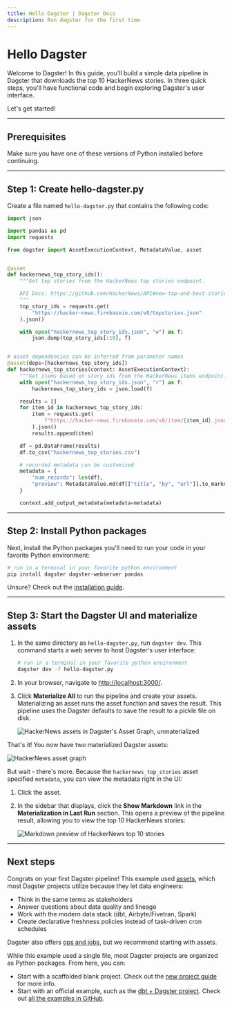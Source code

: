 ```yaml
---
title: Hello Dagster | Dagster Docs
description: Run dagster for the first time
---
```


# Hello Dagster

Welcome to Dagster! In this guide, you'll build a simple data pipeline in Dagster that downloads the top 10 HackerNews stories. In three quick steps, you'll have functional code and begin exploring Dagster's user interface.

Let's get started!

---

## Prerequisites

<DagsterVersion />

Make sure you have one of these versions of Python installed before continuing.

---

## Step 1: Create hello-dagster.py

Create a file named `hello-dagster.py` that contains the following code:

```python file=/getting-started/hello-dagster/hello-dagster.py
import json

import pandas as pd
import requests

from dagster import AssetExecutionContext, MetadataValue, asset


@asset
def hackernews_top_story_ids():
    """Get top stories from the HackerNews top stories endpoint.

    API Docs: https://github.com/HackerNews/API#new-top-and-best-stories.
    """
    top_story_ids = requests.get(
        "https://hacker-news.firebaseio.com/v0/topstories.json"
    ).json()

    with open("hackernews_top_story_ids.json", "w") as f:
        json.dump(top_story_ids[:10], f)


# asset dependencies can be inferred from parameter names
@asset(deps=[hackernews_top_story_ids])
def hackernews_top_stories(context: AssetExecutionContext):
    """Get items based on story ids from the HackerNews items endpoint."""
    with open("hackernews_top_story_ids.json", "r") as f:
        hackernews_top_story_ids = json.load(f)

    results = []
    for item_id in hackernews_top_story_ids:
        item = requests.get(
            f"https://hacker-news.firebaseio.com/v0/item/{item_id}.json"
        ).json()
        results.append(item)

    df = pd.DataFrame(results)
    df.to_csv("hackernews_top_stories.csv")

    # recorded metadata can be customized
    metadata = {
        "num_records": len(df),
        "preview": MetadataValue.md(df[["title", "by", "url"]].to_markdown()),
    }

    context.add_output_metadata(metadata=metadata)
```

---

## Step 2: Install Python packages

Next, install the Python packages you'll need to run your code in your favorite Python environment:

```bash
# run in a terminal in your favorite python environment
pip install dagster dagster-webserver pandas
```

Unsure? Check out the [installation guide](/getting-started/install).

---

## Step 3: Start the Dagster UI and materialize assets

1. In the same directory as `hello-dagster.py`, run `dagster dev`. This command starts a web server to host Dagster's user interface:

   ```bash
   # run in a terminal in your favorite python environment
   dagster dev -f hello-dagster.py
   ```

2. In your browser, navigate to [http://localhost:3000/](http://localhost:3000).

3. Click **Materialize All** to run the pipeline and create your assets. Materializing an asset runs the asset function and saves the result. This pipeline uses the Dagster defaults to save the result to a pickle file on disk.

   <Image
   alt="HackerNews assets in Dagster's Asset Graph, unmaterialized"
   src="/images/getting-started/hello-dagster/hello-dagster-unmaterialized.png"
   width={1000}
   height={816}
   />

That's it! You now have two materialized Dagster assets:

<Image
alt="HackerNews asset graph"
src="/images/getting-started/hello-dagster/hello-dagster.png"
width={2402}
height={1956}
/>

But wait - there's more. Because the `hackernews_top_stories` asset specified `metadata`, you can view the metadata right in the UI:

1. Click the asset.
2. In the sidebar that displays, click the **Show Markdown** link in the **Materialization in Last Run** section. This opens a preview of the pipeline result, allowing you to view the top 10 HackerNews stories:

   <Image
   alt="Markdown preview of HackerNews top 10 stories"
   src="/images/getting-started/hello-dagster/hn-preview.png"
   width={3444}
   height={1754}
   />

---

## Next steps

Congrats on your first Dagster pipeline! This example used [assets](/tutorial), which most Dagster projects utilize because they let data engineers:

- Think in the same terms as stakeholders
- Answer questions about data quality and lineage
- Work with the modern data stack (dbt, Airbyte/Fivetran, Spark)
- Create declarative freshness policies instead of task-driven cron schedules

Dagster also offers [ops and jobs](/guides/dagster/intro-to-ops-jobs), but we recommend starting with assets.

While this example used a single file, most Dagster projects are organized as Python packages. From here, you can:

- Start with a scaffolded blank project. Check out the [new project guide](/getting-started/create-new-project) for more info.
- Start with an official example, such as the [dbt + Dagster project](/integrations/dbt/using-dbt-with-dagster). Check out [all the examples in GitHub](https://github.com/dagster-io/dagster/tree/master/examples).
